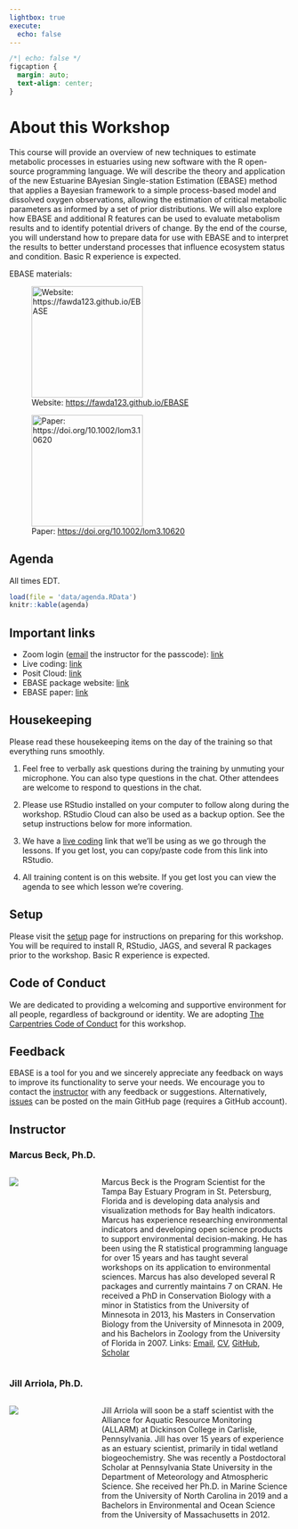 ```yaml
---
lightbox: true
execute:
  echo: false
---
```


```css
/*| echo: false */
figcaption {
  margin: auto;
  text-align: center;
}
```

# About this Workshop {.unnumbered}

This course will provide an overview of new techniques to estimate metabolic processes in estuaries using new software with the R open-source programming language. We will describe the theory and application of the new Estuarine BAyesian Single-station Estimation (EBASE) method that applies a Bayesian framework to a simple process-based model and dissolved oxygen observations, allowing the estimation of critical metabolic parameters as informed by a set of prior distributions.  We will also explore how EBASE and additional R features can be used to evaluate metabolism results and to identify potential drivers of change.  By the end of the course, you will understand how to prepare data for use with EBASE and to interpret the results to better understand processes that influence ecosystem status and condition. Basic R experience is expected.

EBASE materials:

::: {layout-ncol=2 layout-valign="center"}

![Website: <https://fawda123.github.io/EBASE>](figs/logo.png){height=200}

![Paper: <https://doi.org/10.1002/lom3.10620>](figs/paper.png){height=200}

:::

## Agenda {.unnumbered}

All times EDT. 

```r
load(file = 'data/agenda.RData')
knitr::kable(agenda)
```

## Important links {.unnumbered}

* Zoom login ([email](mailto:mbeck@tbep.org) the instructor for the passcode): [link](https://www.google.com/url?q=https://us06web.zoom.us/j/86439160923?pwd%3Dqo9MxYMpUI0k3bO5fCr0uNcmBu2ugy.1&sa=D&source=calendar&ust=1725458721584834&usg=AOvVaw03aUScSC7RbxQeXTkGQWj7){target="_blank"} 
* Live coding: [link](https://tinyurl.com/live-ebase){target="_blank"}
* Posit Cloud: [link](https://posit.cloud/content/8518890){target="_blank"}
* EBASE package website: [link](https://fawda123.github.io/EBASE){target="_blank"}
* EBASE paper: [link](https://doi.org/10.1002/lom3.10620){target="_blank"}

## Housekeeping {.unnumbered}

Please read these housekeeping items on the day of the training so that everything runs smoothly. 

1. Feel free to verbally ask questions during the training by unmuting your microphone.  You can also type questions in the chat.  Other attendees are welcome to respond to questions in the chat.  
1. Please use RStudio installed on your computer to follow along during the workshop.  RStudio Cloud can also be used as a backup option.  See the setup instructions below for more information.

1. We have a [live coding](https://tinyurl.com/live-ebase){target="_blank"} link that we’ll be using as we go through the lessons. If you get lost, you can copy/paste code from this link into RStudio.

1. All training content is on this website. If you get lost you can view the agenda to see which lesson we’re covering.

## Setup {.unnumbered}

Please visit the [setup](setup.qmd) page for instructions on preparing for this workshop. You will be required to install R, RStudio, JAGS, and several R packages prior to the workshop. Basic R experience is expected.

## Code of Conduct {.unnumbered}

We are dedicated to providing a welcoming and supportive environment for all people, regardless of background or identity. We are adopting [The Carpentries Code of Conduct](https://docs.carpentries.org/topic_folders/policies/code-of-conduct.html){target="_blank"} for this workshop.

## Feedback {.unnumered}

EBASE is a tool for you and we sincerely appreciate any feedback on ways to improve its functionality to serve your needs.  We encourage you to contact the [instructor](mailto:mbeck@tbep.org) with any feedback or suggestions.  Alternatively, [issues](https://github.com/fawda123/EBASE/issues){target="_blank"} can be posted on the main GitHub page (requires a GitHub account).

## Instructor {.unnumbered}

### Marcus Beck, Ph.D.

::: columns

::: {.column width="30%"}
![](figs/headshot_marcus.jpg)
:::

::: {.column .p-right width="70%"}
Marcus Beck is the Program Scientist for the Tampa Bay Estuary Program in St. Petersburg, Florida and is developing data analysis and visualization methods for Bay health indicators. Marcus has experience researching environmental indicators and developing open science products to support environmental decision-making. He has been using the R statistical programming language for over 15 years and has taught several workshops on its application to environmental sciences. Marcus has also developed several R packages and currently maintains 7 on CRAN. He received a PhD in Conservation Biology with a minor in Statistics from the University of Minnesota in 2013, his Masters in Conservation Biology from the University of Minnesota in 2009, and his Bachelors in Zoology from the University of Florida in 2007. Links: [Email](mailto:mbeck@tbep.org){target="_blank"}, [CV](https://github.com/fawda123/CV/blob/master/Beck_CV.pdf){target="_blank"}, [GitHub](https://github.com/fawda123){target="_blank"}, [Scholar](https://scholar.google.com/citations?user=9ZDDQ_8AAAAJ&hl=en&authuser=2){target="_blank"}
:::

:::

### Jill Arriola, Ph.D.

::: columns

::: {.column width="30%"}
![](figs/headshot_jill.jpeg)
:::

::: {.column .p-right width="70%"}
Jill Arriola will soon be a staff scientist with the Alliance for Aquatic Resource Monitoring (ALLARM) at Dickinson College in Carlisle, Pennsylvania. Jill has over 15 years of experience as an estuary scientist, primarily in tidal wetland biogeochemistry. She was recently a Postdoctoral Scholar at Pennsylvania State University in the Department of Meteorology and Atmospheric Science. She received her Ph.D. in Marine Science from the University of North Carolina in 2019 and a Bachelors in Environmental and Ocean Science from the University of Massachusetts in 2012.
:::

:::